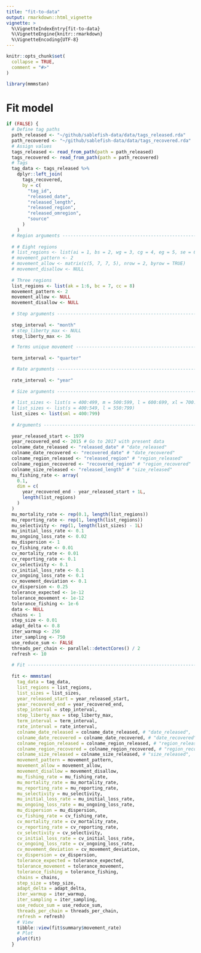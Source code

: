 ```yaml
---
title: "fit-to-data"
output: rmarkdown::html_vignette
vignette: >
  %\VignetteIndexEntry{fit-to-data}
  %\VignetteEngine{knitr::rmarkdown}
  %\VignetteEncoding{UTF-8}
---
```


```r
knitr::opts_chunk$set(
  collapse = TRUE,
  comment = "#>"
)
```

```r
library(mmmstan)
```

# Fit model
```r

if (FALSE) {
  # Define tag paths
  path_released <- "~/github/sablefish-data/data/tags_released.rda"
  path_recovered <- "~/github/sablefish-data/data/tags_recovered.rda"
  # Assign values
  tags_released <- read_from_path(path = path_released)
  tags_recovered <- read_from_path(path = path_recovered)
  # Tags
  tag_data <- tags_released %>%
    dplyr::left_join(
      tags_recovered,
      by = c(
        "tag_id", 
        "released_date", 
        "released_length", 
        "released_region", 
        "released_omregion", 
        "source"
      )
    )
  # Region arguments -----------------------------------------------------------
  
  # # Eight regions
  # list_regions <- list(ai = 1, bs = 2, wg = 3, cg = 4, eg = 5, se = 6, bc = 7, cc = 8)
  # movement_pattern <- 2
  # movement_allow <- matrix(c(5, 7, 7, 5), nrow = 2, byrow = TRUE)
  # movement_disallow <- NULL
  
  # Three regions
  list_regions <- list(ak = 1:6, bc = 7, cc = 8)
  movement_pattern <- 2
  movement_allow <- NULL
  movement_disallow <- NULL
  
  # Step arguments -------------------------------------------------------------
  
  step_interval <- "month"
  # step_liberty_max <- NULL
  step_liberty_max <- 36

  # Terms unique movement ------------------------------------------------------
  
  term_interval <- "quarter"

  # Rate arguments -------------------------------------------------------------
  
  rate_interval <- "year"
  
  # Size arguments -------------------------------------------------------------
  
  # list_sizes <- list(s = 400:499, m = 500:599, l = 600:699, xl = 700:799)
  # list_sizes <- list(s = 400:549, l = 550:799)
  list_sizes <- list(sml = 400:799)
  
  # Arguments ------------------------------------------------------------------
  
  year_released_start <- 1979
  year_recovered_end <- 2015 # Go to 2017 with present data
  colname_date_released <- "released_date" # "date_released"
  colname_date_recovered <- "recovered_date" # "date_recovered"
  colname_region_released <- "released_region" # "region_released"
  colname_region_recovered <- "recovered_region" # "region_recovered"
  colname_size_released <- "released_length" # "size_released"
  mu_fishing_rate <- array(
    0.1, 
    dim = c(
      year_recovered_end - year_released_start + 1L,
      length(list_regions)
    ) 
  )
  mu_mortality_rate <- rep(0.1, length(list_regions))
  mu_reporting_rate <- rep(1, length(list_regions))
  mu_selectivity <- rep(1, length(list_sizes) - 1L)
  mu_initial_loss_rate <- 0.1
  mu_ongoing_loss_rate <- 0.02
  mu_dispersion <- 1
  cv_fishing_rate <- 0.01
  cv_mortality_rate <- 0.01
  cv_reporting_rate <- 0.1
  cv_selectivity <- 0.1
  cv_initial_loss_rate <- 0.1
  cv_ongoing_loss_rate <- 0.1
  cv_movement_deviation <- 0.1
  cv_dispersion <- 0.25
  tolerance_expected <- 1e-12
  tolerance_movement <- 1e-12
  tolerance_fishing <- 1e-6
  data <- NULL
  chains <- 1
  step_size <- 0.01
  adapt_delta <- 0.8
  iter_warmup <- 250
  iter_sampling <- 750
  use_reduce_sum <- FALSE
  threads_per_chain <- parallel::detectCores() / 2
  refresh <- 10
  
  # Fit ------------------------------------------------------------------------
  
  fit <- mmmstan(
    tag_data = tag_data,
    list_regions = list_regions,
    list_sizes = list_sizes,
    year_released_start = year_released_start,
    year_recovered_end = year_recovered_end,
    step_interval = step_interval,
    step_liberty_max = step_liberty_max,
    term_interval = term_interval,
    rate_interval = rate_interval,
    colname_date_released = colname_date_released, # "date_released",
    colname_date_recovered = colname_date_recovered, # "date_recovered",
    colname_region_released = colname_region_released, # "region_released",
    colname_region_recovered = colname_region_recovered, # "region_recovered",
    colname_size_released = colname_size_released, # "size_released",
    movement_pattern = movement_pattern,
    movement_allow = movement_allow,
    movement_disallow = movement_disallow,
    mu_fishing_rate = mu_fishing_rate,
    mu_mortality_rate = mu_mortality_rate,
    mu_reporting_rate = mu_reporting_rate,
    mu_selectivity = mu_selectivity,
    mu_initial_loss_rate = mu_initial_loss_rate,
    mu_ongoing_loss_rate = mu_ongoing_loss_rate,
    mu_dispersion = mu_dispersion,
    cv_fishing_rate = cv_fishing_rate,
    cv_mortality_rate = cv_mortality_rate,
    cv_reporting_rate = cv_reporting_rate,
    cv_selectivity = cv_selectivity,
    cv_initial_loss_rate = cv_initial_loss_rate,
    cv_ongoing_loss_rate = cv_ongoing_loss_rate,
    cv_movement_deviation = cv_movement_deviation,
    cv_dispersion = cv_dispersion,
    tolerance_expected = tolerance_expected,
    tolerance_movement = tolerance_movement,
    tolerance_fishing = tolerance_fishing,
    chains = chains,
    step_size = step_size,
    adapt_delta = adapt_delta,
    iter_warmup = iter_warmup,
    iter_sampling = iter_sampling,
    use_reduce_sum = use_reduce_sum,
    threads_per_chain = threads_per_chain,
    refresh = refresh)
    # View
    tibble::view(fit$summary$movement_rate)
    # Plot
    plot(fit)
  }

```
